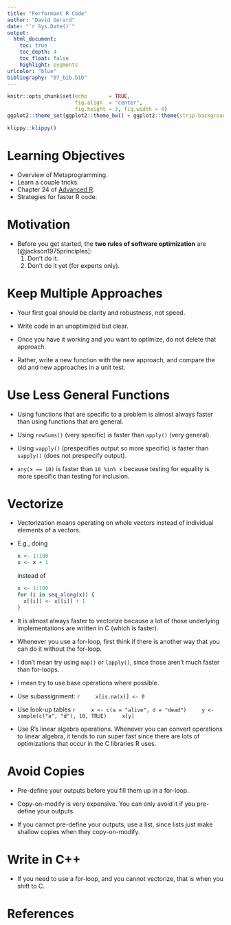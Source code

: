 ```yaml
---
title: "Performant R Code"
author: "David Gerard"
date: "`r Sys.Date()`"
output:  
  html_document:
    toc: true
    toc_depth: 4
    toc_float: false
    highlight: pygments
urlcolor: "blue"
bibliography: "07_bib.bib"
---
```


```r
knitr::opts_chunk$set(echo       = TRUE, 
                      fig.align  = "center",
                      fig.height = 3, fig.width = 4)
ggplot2::theme_set(ggplot2::theme_bw() + ggplot2::theme(strip.background = ggplot2::element_rect(fill = "white")))
```

```r
klippy::klippy()
```

# Learning Objectives

- Overview of Metaprogramming.
- Learn a couple tricks.
- Chapter 24 of [Advanced R](https://adv-r.hadley.nz/).
- Strategies for faster R code.

# Motivation

- Before you get started, the **two rules of software optimization** are [@jackson1975principles]:
    1. Don't do it.
    2. Don’t do it yet (for experts only).

# Keep Multiple Approaches

- Your first goal should be clarity and robustness, not speed.

- Write code in an unoptimized but clear.

- Once you have it working and you want to optimize, do not delete that approach. 

- Rather, write a new function with the new approach, and compare the old and new approaches in a unit test.

# Use Less General Functions

- Using functions that are specific to a problem is almost always faster than using functions that are general.

- Using `rowSums()` (very specific) is faster than `apply()` (very general).
- Using `vapply()` (prespecifies output so more specific) is faster than `sapply()` (does not prespecify output).
- `any(x == 10)` is faster than `10 %in% x` because testing for equality is more specific than testing for inclusion.

# Vectorize

- Vectorization means operating on whole vectors instead of individual elements of a vectors.

- E.g., doing

    ```r
    x <- 1:100
    x <- x + 1
    ```
   
   instead of 
   
    ```r
    x <- 1:100
    for (i in seq_along(x)) {
      x[[i]] <- x[[i]] + 1
    }
    ```
   
- It is almost always faster to vectorize because a lot of those underlying implementations are written in C (which is faster).

- Whenever you use a for-loop, first think if there is another way that you can do it without the for-loop. 

- I don't mean try using `map()` or `lapply()`, since those aren't much faster than for-loops.

- I mean try to use base operations where possible.

- Use subassignment:
    ```r
    x[is.na(x)] <- 0
    ```

- Use look-up tables
    ```r
    x <- c(a = "alive", d = "dead")
    y <- sample(c("a", "d"), 10, TRUE)
    x[y]
    ```

- Use R's linear algebra operations. Whenever you can convert operations to linear algebra, it tends to run super fast since there are lots of optimizations that occur in the C libraries R uses.

# Avoid Copies

- Pre-define your outputs before you fill them up in a for-loop.

- Copy-on-modify is very expensive. You can only avoid it if you pre-define your outputs.

- If you cannot pre-define your outputs, use a list, since lists just make shallow copies when they copy-on-modify.

# Write in C++

- If you need to use a for-loop, and you cannot vectorize, that is when you shift to C.

# References
